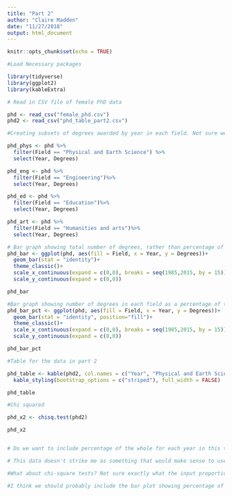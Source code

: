 ```yaml
---
title: "Part 2"
author: "Claire Madden"
date: "11/27/2018"
output: html_document
---
```


```r
knitr::opts_chunk$set(echo = TRUE)
```

```r

#Load Necessary packages

library(tidyverse) 
library(ggplot2)
library(kableExtra)

```

```r
# Read in CSV file of female PhD data

phd <- read_csv("female_phd.csv") 
phd2 <- read_csv("phd_table_part2.csv")

```


```r
#Creating subsets of degrees awarded by year in each field. Not sure we need this.

phd_phys <- phd %>% 
  filter(Field == "Physical and Earth Science") %>% 
  select(Year, Degrees)

phd_eng <- phd %>% 
  filter(Field == "Engineering")%>% 
  select(Year, Degrees)

phd_ed <- phd %>% 
  filter(Field == "Education")%>% 
  select(Year, Degrees)

phd_art <- phd %>% 
  filter(Field == "Humanities and arts")%>% 
  select(Year, Degrees)

```


```r

# Bar graph showing total number of degrees, rather than percentage of a whole
phd_bar <- ggplot(phd, aes(fill = Field, x = Year, y = Degrees))+
  geom_bar(stat = "identity")+
  theme_classic()+
  scale_x_continuous(expand = c(0,0), breaks = seq(1985,2015, by = 15))+
  scale_y_continuous(expand = c(0,0))

phd_bar

#Bar graph showing number of degrees in each field as a percentage of the whole
phd_bar_pct <- ggplot(phd, aes(fill = Field, x = Year, y = Degrees))+
  geom_bar(stat = "identity", position="fill")+
  theme_classic()+
  scale_x_continuous(expand = c(0,0), breaks = seq(1985,2015, by = 15))+
  scale_y_continuous(expand = c(0,0))

phd_bar_pct

#Table for the data in part 2

phd_table <- kable(phd2, col.names = c("Year", "Physical and Earth Sciences", "Engineering", "Education", "Humanities and Arts"), align = "c") %>% 
  kable_styling(bootstrap_options = c("striped"), full_width = FALSE)

phd_table

#Chi squared

phd_x2 <- chisq.test(phd2)

phd_x2


# Do we want to include percentage of the whole for each year in this table?

# This data doesn't strike me as something that would make sense to use statistical analysis like ANOVA or t-tests for.  It's really just a ratio over three separate samples.  What do you guys think? I created some exploratory histograms and QQ plots and they didn't seem to make any sense.

#What about chi-square tests? Not sure exactly what the input proportion table would look like- maybe proportion of each field per year, and then see if year has a significant influence on it? - Bridget

#I think we should probably include the bar plot showing percentage of the whole, and the table showing raw numbers of degrees in each year, to give two different perspectives on the same story.

```
